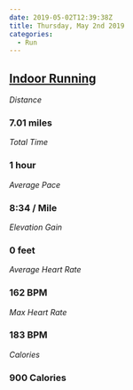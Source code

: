 ```yaml
---
date: 2019-05-02T12:39:38Z
title: Thursday, May 2nd 2019
categories:
  - Run
---
```

## [Indoor Running](https://www.strava.com/activities/2336208138)

_Distance_

### 7.01 miles

_Total Time_

### 1 hour

_Average Pace_

### 8:34 / Mile

_Elevation Gain_

### 0 feet

_Average Heart Rate_

### 162 BPM

_Max Heart Rate_

### 183 BPM

_Calories_

### 900 Calories